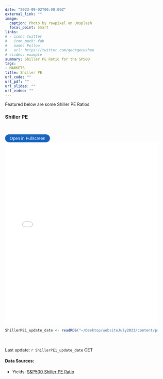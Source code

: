 ```yaml
---
date: "2023-09-02T00:00:00Z"
external_link: ""
image: 
  caption: Photo by rawpixel on Unsplash
  focal_point: Smart
links:
# - icon: twitter
#   icon_pack: fab
#   name: Follow
#   url: https://twitter.com/georgecushen
# slides: example
summary: Shiller PE Ratio for the SP500
tags:
- MARKETS
title: Shiller PE
url_code: ""
url_pdf: ""
url_slides: ""
url_video: ""
---
```

<!-- {{< load-plotly >}} -->

<!-- Load Plotly JavaScript library -->
<script src="https://cdn.plot.ly/plotly-latest.min.js"></script>

<!-- Add the toggle fullscreen function -->
<script>
    function toggleFullscreen(iframeId) {
        let iframe = document.getElementById(iframeId);
        if (iframe.requestFullscreen) {
            iframe.requestFullscreen();
        } else if (iframe.mozRequestFullScreen) { /* Firefox */
            iframe.mozRequestFullScreen();
        } else if (iframe.webkitRequestFullscreen) { /* Chrome, Safari & Opera */
            iframe.webkitRequestFullscreen();
        } else if (iframe.msRequestFullscreen) { /* IE/Edge */
            iframe.msRequestFullscreen();
        }
    }
</script>

Featured below are some Shiller PE Ratios

### Shiller PE
<br> 

<button onclick="toggleFullscreen('iframe1')" style="font-size: 14px; padding: 5px 15px; border: none; border-radius: 20px; background-color: #1664c0; color: white; cursor: pointer; transition: background-color 0.3s;" onmouseover="this.style.backgroundColor='#0056b3'" onmouseout="this.style.backgroundColor='#007BFF'">Open in Fullscreen</button>
<iframe id="iframe1" src="ShillerPE1.html" width="100%" height="600px" frameborder="0"> </iframe>

```r
ShillerPE1_update_date <- readRDS("~/Desktop/websiteJuly2023/content/project/ShillerPE/ShillerPE1_update_date.rds")
``` 

<br> <br> 
Last update: `r ShillerPE1_update_date` CET

#### Data Sources: 
* Yields: [S&P500 Shiller PE Ratio ](https://data.nasdaq.com/data//MULTPL/SHILLER_PE_RATIO_MONTH-Shiller-PE-Ratio-by-Month)
  
